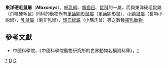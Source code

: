 {{Automatic taxobox
| taxon = Maxomys
| image = Tikus merah.jpg
| image_caption = ''Maxomys surifer''
| authority = [[Sody|Sody]], 1936
| type_species = ''爪哇硬毛鼠 Maxomys bartelsii''
| type_species_authority = Jentink, 1910
}}

'''東洋硬毛鼠屬'''（'''''Maxomys'''''），[[哺乳綱|哺乳綱]]、[[囓齒目|囓齒目]]、[[鼠科|鼠科]]的一屬，而與東洋硬毛鼠屬（爪哇硬毛鼠）同科的動物尚有[[單齒鼩形鼠屬|單齒鼩形鼠屬]]（單齒鼩形鼠）、[[小鼩鼠屬|小鼩鼠屬]]（長吻小鼩鼠）、[[乳鼠屬|乳鼠屬]]（南非乳鼠）、[[瑪氏鼠屬|瑪氏鼠屬]]（小瑪氏鼠）等之數種[[哺乳動物|哺乳動物]]。

==參考文獻==
*中國科學院，《中國科學院動物研究所的世界動物名稱資料庫》，[https://web.archive.org/web/20050718232917/http://vzd.brim.ac.cn/division/fauna/index.asp]

{{Taxonbar|from=Q262646}}

[[Category:东洋硬毛鼠属|*]]
[[Category:1910年描述的分类群|D]]
[[Category:鼠亚科|D]]